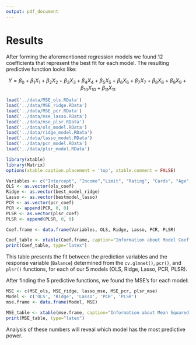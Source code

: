 ```yaml
---
output: pdf_document
---
```

# Results

After forming the aforementioned regression models we found 12 coefficients that represent the best fit for each model. The resulting predictive function looks like:

$$Y = \beta_0 + \beta_1 X_1 + \beta_2 X_2 + \beta_3 X_3 + \beta_4 X_4 + \beta_5 X_5 + \beta_6 X_6 + \beta_7 X_7 + \beta_8 X_8 + \beta_9 X_9 + \beta_{10} X_{10} + \beta_{11} X_{11}$$

```r
load('../data/MSE_ols.RData')
load('../data/MSE_ridge.RData')
load('../data/MSE_pcr.RData')
load('../data/mse_lasso.RData')
load('../data/mse_plsr.RData')
load('../data/ols_model.RData')
load('../data/ridge_model.RData')
load('../data/lasso_model.RData')
load('../data/pcr_model.RData')
load('../data/plsr_model.RData')

library(xtable)
library(Matrix)
options(xtable.caption.placement = 'top', xtable.comment = FALSE)
```

```r
Variables <- c("Intercept", "Income","Limit", "Rating", "Cards", "Age", "Education", "GenderFemale", "StudentYes", "MarriedYes", "EthnicityAsian", "EthnicityCaucasian")
OLS <- as.vector(ols_coef)
Ridge <- as.vector(best_model_ridge) 
Lasso <- as.vector(bestmodel_lasso) 
PCR <- as.vector(pcr_coef) 
PCR <- append(PCR, 0, 0)
PLSR <- as.vector(plsr_coef) 
PLSR <- append(PLSR, 0, 0)

Coef.frame <- data.frame(Variables, OLS, Ridge, Lasso, PCR, PLSR)

Coef_table <- xtable(Coef.frame, caption="Information about Model Coefficients", digits = 3)
print(Coef_table, type="latex")

```

This table presents the fit between the prediction variables and the response variable (`Balance`) determined from the `cv.glmnet()`, `pcr()`, and `plsr()` functions, for each of our 5 models (OLS, Ridge, Lasso, PCR, PLSR). 


After finding the 5 predictive functions, we found the MSE's for each model:

```r
MSE <- c(MSE_ols, MSE_ridge, lasso_mse, MSE_pcr, plsr_mse)
Model <- c('OLS', 'Ridge', 'Lasso', 'PCR', 'PLSR')
mse.frame <- data.frame(Model, MSE)

MSE_table <- xtable(mse.frame, caption="Information about Mean Squared Errors", digits = 3)
print(MSE_table, type="latex")
```

Analysis of these numbers will reveal which model has the most predictive power.




